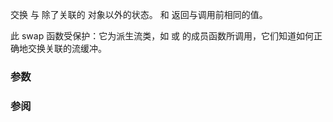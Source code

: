 {{cpp/io/basic_ios/title|swap}}
{{cpp/io/basic_ios/navbar}}
{{ddcl|since=c++11|
protected:
void swap( basic_ios&amp; other ) noexcept;
}}

交换 {{c|*this}} 与 {{c|other}} 除了关联的 {{tt|rdbuf}} 对象以外的状态。{{lc|rdbuf()}} 和 {{c|other.rdbuf()}} 返回与调用前相同的值。

此 swap 函数受保护：它为派生流类，如 {{lc|std::basic_ofstream}} 或 {{lc|std::basic_istringstream}} 的成员函数所调用，它们知道如何正确地交换关联的流缓冲。

===参数===
{{par begin}}
{{par|other|要与之交换状态的 {{tt|basic_ios}} 对象}}
{{par end}}

===参阅===
{{dsc begin}}
{{dsc inc|cpp/io/basic_ios/dsc move}}
{{dsc end}}

{{langlinks|de|en|es|fr|it|ja|pt|ru}}